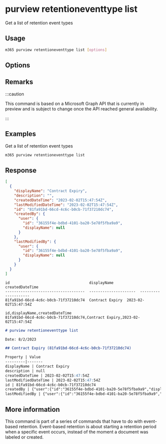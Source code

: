 
# purview retentioneventtype list

Get a list of retention event types

## Usage

```sh
m365 purview retentioneventtype list [options]
```

## Options

<Global />

## Remarks

:::caution

This command is based on a Microsoft Graph API that is currently in preview and is subject to change once the API reached general availability.

:::

## Examples

Get a list of retention event types

```sh
m365 purview retentioneventtype list
```

## Response


<Tabs>
  <TabItem value="JSON">

  ```json
  [
    {
      "displayName": "Contract Expiry",
      "description": "",
      "createdDateTime": "2023-02-02T15:47:54Z",
      "lastModifiedDateTime": "2023-02-02T15:47:54Z",
      "id": "81fa91bd-66cd-4c6c-b0cb-71f37210dc74",
      "createdBy": {
        "user": {
          "id": "36155f4e-bdbd-4101-ba20-5e78f5fba9a9",
          "displayName": null
        }
      },
      "lastModifiedBy": {
        "user": {
          "id": "36155f4e-bdbd-4101-ba20-5e78f5fba9a9",
          "displayName": null
        }
      }
    }
  ]
  ```

  </TabItem>
  <TabItem value="Text">

  ```text
  id                                    displayName            createdDateTime
  ------------------------------------  ---------------------  --------------------
  81fa91bd-66cd-4c6c-b0cb-71f37210dc74  Contract Expiry  2023-02-02T15:47:54Z
  ```

  </TabItem>
  <TabItem value="CSV">

  ```csv
  id,displayName,createdDateTime
  81fa91bd-66cd-4c6c-b0cb-71f37210dc74,Contract Expiry,2023-02-02T15:47:54Z
  ```

  </TabItem>
  <TabItem value="Markdown">

  ```md
  # purview retentioneventtype list

  Date: 8/2/2023

  ## Contract Expiry (81fa91bd-66cd-4c6c-b0cb-71f37210dc74)

  Property | Value
  ---------|-------
  displayName | Contract Expiry
  description | null
  createdDateTime | 2023-02-02T15:47:54Z
  lastModifiedDateTime | 2023-02-02T15:47:54Z
  id | 81fa91bd-66cd-4c6c-b0cb-71f37210dc74
  createdBy | {"user":{"id":"36155f4e-bdbd-4101-ba20-5e78f5fba9a9","displayName":null}}
  lastModifiedBy | {"user":{"id":"36155f4e-bdbd-4101-ba20-5e78f5fba9a9","displayName":null}}
  ```

  </TabItem>
</Tabs>

## More information

This command is part of a series of commands that have to do with event-based retention. Event-based retention is about starting a retention period when a specific event occurs, instead of the moment a document was labeled or created.
